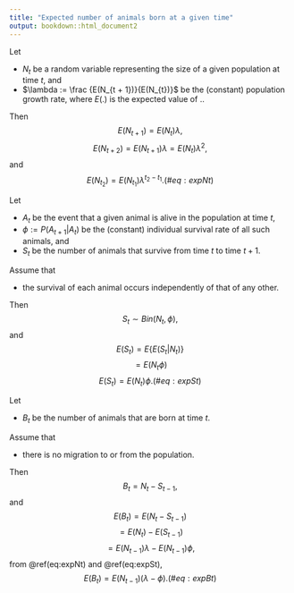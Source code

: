 ```yaml
---
title: "Expected number of animals born at a given time"
output: bookdown::html_document2
---
```


Let 

- $N_t$ be a random variable representing the size of a given population at time $t$, and
- $\lambda := \frac {E(N_{t + 1})}{E(N_{t})}$ be the (constant) population growth rate, where $E(.)$ is the expected value of $.$.

Then
$$E(N_{t + 1}) = E(N_t) \lambda,$$
$$E(N_{t + 2}) = E(N_{t + 1}) \lambda = E(N_t) \lambda^2,$$
and
$$\begin{equation}
  E(N_{t_2}) = E(N_{t_1}) \lambda^{t_2 - t_1}.
  (\#eq:expNt)
\end{equation}$$

Let

- $A_t$ be the event that a given animal is alive in the population at time $t$,
- $\phi := P(A_{t + 1}|A_t)$ be the (constant) individual survival rate of all such animals, and
- $S_t$ be the number of animals that survive from time $t$ to time $t + 1$. 

Assume that

- the survival of each animal occurs independently of that of any other.

Then
$$S_t \sim Bin(N_{t}, \phi),$$
and
$$E(S_t) = E\{E(S_t|N_t)\}$$
$$= E(N_t \phi)$$
$$\begin{equation}
  E(S_t) = E(N_t) \phi.
  (\#eq:expSt)
\end{equation}$$

Let 

- $B_t$ be the number of animals that are born at time $t$.  

Assume that

- there is no migration to or from the population.

Then
$$B_t = N_t - S_{t - 1},$$
and
$$E(B_t) = E(N_t - S_{t - 1})$$
$$= E(N_t) - E(S_{t - 1})$$
$$= E(N_{t - 1}) \lambda - E(N_{t - 1}) \phi,$$
from \@ref(eq:expNt) and \@ref(eq:expSt),
$$\begin{equation}
  E(B_t) = E(N_{t - 1}) (\lambda - \phi).
  (\#eq:expBt)
\end{equation}$$

